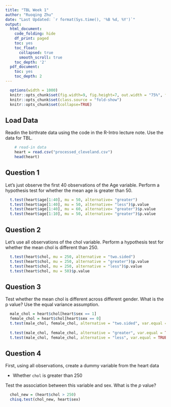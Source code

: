 ```yaml
---
title: "TBL Week 1"
author: "Ruoqing Zhu"
date: "Last Updated: `r format(Sys.time(), '%B %d, %Y')`"
output:
  html_document:
    code_folding: hide
    df_print: paged
    toc: yes
    toc_float:
      collapsed: true
      smooth_scroll: true
    toc_depth: '2'
  pdf_document:
    toc: yes
    toc_depth: 2
---
```


```r
  options(width = 1000)
  knitr::opts_chunk$set(fig.width=9, fig.height=7, out.width = "75%", fig.align = 'center')
  knitr::opts_chunk$set(class.source = "fold-show")
  knitr::opts_chunk$set(collapse=TRUE)
```

## Load Data

Readin the birthrate data using the code in the R-Intro lecture note. Use the data for TBL. 

```r
    # read-in data
    heart = read.csv("processed_cleveland.csv")
    head(heart)
```

## Question 1

Let's just observe the first 40 observations of the Age variable. Perform a hypothesis test for whether the mean age is greater than 50.

```r
  t.test(heart$age[1:40], mu = 50, alternative= "greater")
  t.test(heart$age[1:40], mu = 50, alternative= "less")$p.value
  t.test(heart$age[1:40], mu = 60, alternative= "greater")$p.value
  t.test(heart$age[1:10], mu = 50, alternative= "greater")$p.value
```

## Question 2

Let's use all observations of the chol variable. Perform a hypothesis test for whether the mean chol is different than 250. 

```r
  t.test(heart$chol, mu = 250, alternative = "two.sided")
  t.test(heart$chol, mu = 250, alternative = "greater")$p.value
  t.test(heart$chol, mu = 250, alternative = "less")$p.value
  t.test(heart$chol, mu = 50)$p.value
```


## Question 3

Test whether the mean chol is different across different gender. What is the p value? Use the equal variance assumption. 

```r
  male_chol = heart$chol[heart$sex == 1]
  female_chol = heart$chol[heart$sex == 0]
  t.test(male_chol, female_chol, alternative = "two.sided", var.equal = TRUE)
  
  t.test(male_chol, female_chol, alternative = "greater", var.equal = TRUE)$p.value
  t.test(male_chol, female_chol, alternative = "less", var.equal = TRUE)$p.value
```

## Question 4

First, using all observations, create a dummy variable from the heart data

  * Whether `chol` is greater than 250

Test the association between this variable and sex. What is the $p$ value?

```r
  chol_new = (heart$chol > 250)
  chisq.test(chol_new, heart$sex)
```